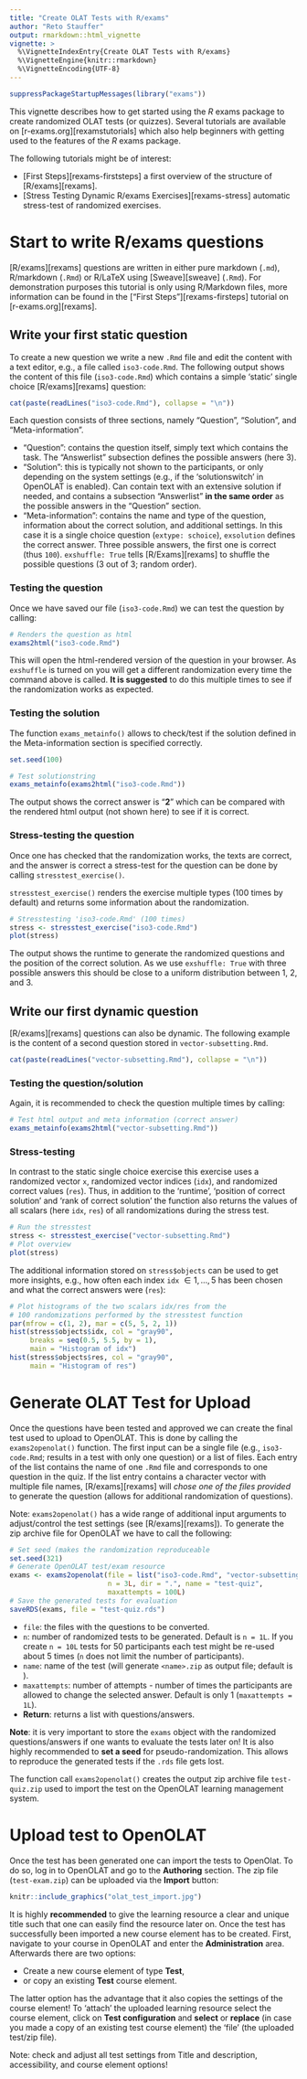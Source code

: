 ```yaml
---
title: "Create OLAT Tests with R/exams"
author: "Reto Stauffer"
output: rmarkdown::html_vignette
vignette: >
  %\VignetteIndexEntry{Create OLAT Tests with R/exams}
  %\VignetteEngine{knitr::rmarkdown}
  %\VignetteEncoding{UTF-8}
---
```


```r
suppressPackageStartupMessages(library("exams"))
```


This vignette describes how to get started using the _R_
exams package to create randomized OLAT tests (or quizzes).
Several tutorials are available on [r-exams.org][rexamstutorials]
which also help beginners with getting used to the features
of the _R_ exams package.

The following tutorials might be of interest:

* [First Steps][rexams-firststeps]
  a first overview of the structure of [R/exams][rexams].
* [Stress Testing Dynamic R/exams Exercises][rexams-stress]
  automatic stress-test of randomized exercises.


# Start to write R/exams questions

[R/exams][rexams] questions are written in either pure markdown (`.md`),
R/markdown (`.Rmd`) or R/LaTeX using [Sweave][sweave] (`.Rmd`). 
For demonstration purposes this tutorial is only using R/Markdown
files, more information can be found in the ["First Steps"][rexams-firsteps]
tutorial on [r-exams.org][rexams].

## Write your first static question

To create a new question we write a new `.Rmd` file and edit
the content with a text editor, e.g., a file called `iso3-code.Rmd`.
The following output shows the content of this file (`iso3-code.Rmd`)
which contains a simple 'static' single choice [R/exams][rexams] question:

```r
cat(paste(readLines("iso3-code.Rmd"), collapse = "\n"))
```

Each question consists of three sections, namely
"Question", "Solution", and "Meta-information".

* "Question": contains the question itself, simply text which
  contains the task. The "Answerlist" subsection defines the
  possible answers (here 3).
* "Solution": this is typically not shown to the participants,
  or only depending on the system settings (e.g., if the 'solutionswitch'
  in OpenOLAT is enabled). Can contain text with an extensive solution
  if needed, and contains a subsection "Answerlist" **in the same order**
  as the possible answers in the "Question" section.
* "Meta-information": contains the name and type of the question,
  information about the correct solution, and additional settings.
  In this case it is a single choice question (`extype: schoice`),
  `exsolution` defines the correct answer. Three possible answers,
  the first one is correct (thus `100`). `exshuffle: True` tells 
  [R/Exams][rexams] to shuffle the possible questions (3 out of 3;
  random order).

### Testing the question

Once we have saved our file (`iso3-code.Rmd`) we can test the
question by calling:

```r
# Renders the question as html
exams2html("iso3-code.Rmd")
```

This will open the html-rendered version of the question in your browser.  As
`exshuffle` is turned on you will get a different randomization every time the
command above is called. **It is suggested** to do this multiple times to see
if the randomization works as expected.

### Testing the solution

The function `exams_metainfo()` allows to check/test if the solution
defined in the Meta-information section is specified correctly.

```r
set.seed(100)
```

```r
# Test solutionstring
exams_metainfo(exams2html("iso3-code.Rmd"))
```

The output shows the correct answer is "**2**" which can be compared
with the rendered html output (not shown here) to see if it is correct.

### Stress-testing the question

Once one has checked that the randomization works, the texts are
correct, and the answer is correct a stress-test for the question
can be done by calling `stresstest_exercise()`.

`stresstest_exercise()` renders the exercise multiple types (100 times
by default) and returns some information about the randomization.

```r
# Stresstesting 'iso3-code.Rmd' (100 times)
stress <- stresstest_exercise("iso3-code.Rmd")
plot(stress)
```

The output shows the runtime to generate the randomized questions
and the position of the correct solution. As we use `exshuffle: True`
with three possible answers this should be close to a uniform distribution
between 1, 2, and 3.


## Write our first dynamic question

[R/exams][rexams] questions can also be dynamic.  The following example is the
content of a second question stored in `vector-subsetting.Rmd`.


```r
cat(paste(readLines("vector-subsetting.Rmd"), collapse = "\n"))
```

### Testing the question/solution

Again, it is recommended to check the question multiple times
by calling:

```r
# Test html output and meta information (correct answer)
exams_metainfo(exams2html("vector-subsetting.Rmd"))
```

### Stress-testing

In contrast to the static single choice exercise this exercise
uses a randomized vector `x`, randomized vector indices (`idx`), and
randomized correct values (`res`). Thus, in addition to the 'runtime',
'position of correct solution' and 'rank of correct solution'
the function also returns the values of all scalars (here `idx`, `res`)
of all randomizations during the stress test.


```r
# Run the stresstest
stress <- stresstest_exercise("vector-subsetting.Rmd")
# Plot overview
plot(stress)
```

The additional information stored on `stress$objects` can be
used to get more insights, e.g., how often each index `idx` $\in {1, ..., 5}$
has been chosen and what the correct answers were (`res`):

```r
# Plot histograms of the two scalars idx/res from the
# 100 randomizations performed by the stresstest function
par(mfrow = c(1, 2), mar = c(5, 5, 2, 1))
hist(stress$objects$idx, col = "gray90",
     breaks = seq(0.5, 5.5, by = 1),
     main = "Histogram of idx")
hist(stress$objects$res, col = "gray90",
     main = "Histogram of res")
```


# Generate OLAT Test for Upload

Once the questions have been tested and approved we can create
the final test used to upload to OpenOLAT. This is done by calling
the `exams2openolat()` function. The first input can be a single
file (e.g., `iso3-code.Rmd`; results in a test with only one question)
or a list of files. Each entry of the list contains the name of one
`.Rmd` file and corresponds to one question in the quiz.
If the list entry contains a character vector with multiple file names,
[R/exams][rexams] will _chose one of the files provided_ to generate
the question (allows for additional randomization of questions).

Note: `exams2openolat()` has a wide range of additional input arguments
to adjust/control the test settings (see [R/exams][rexams]).
To generate the zip archive file for OpenOLAT we have to call the
following:

```r
# Set seed (makes the randomization reproduceable
set.seed(321)
# Generate OpenOLAT test/exam resource
exams <- exams2openolat(file = list("iso3-code.Rmd", "vector-subsetting.Rmd"),
                        n = 3L, dir = ".", name = "test-quiz",
                        maxattempts = 100L)
# Save the generated tests for evaluation
saveRDS(exams, file = "test-quiz.rds")
```

* `file`: the files with the questions to be converted.
* `n`: number of randomized tests to be generated. Default is `n = 1L`.
    If you create `n = 10L` tests for 50 participants each test might
    be re-used about 5 times (`n` does not limit the number of participants).
* `name`: name of the test (will generate `<name>.zip` as output file;
    default is \code{"olattest"}).
* `maxattempts`: number of attempts - number of times the participants
    are allowed to change the selected answer. Default is only 1
    (`maxattempts = 1L`).
* **Return**: returns a list with questions/answers.

**Note**: it is very important to store the `exams` object with the
randomized questions/answers if one wants to evaluate the tests later on!
It is also highly recommended to **set a seed** for pseudo-randomization.
This allows to reproduce the generated tests if the `.rds` file gets lost.

The function call `exams2openolat()` creates the output zip archive
file `test-quiz.zip` used to import the test on the OpenOLAT learning
management system.


# Upload test to OpenOLAT

Once the test has been generated one can import the tests to OpenOlat.
To do so, log in to OpenOLAT and go to the **Authoring** section.
The zip file (`test-exam.zip`) can be uploaded via the **Import** button:

```r
knitr::include_graphics("olat_test_import.jpg")
```

It is highly **recommended** to give the learning resource a clear and
unique title such that one can easily find the resource later on.
Once the test has successfully been imported a new course element has to
be created. First, navigate to your course in OpenOLAT and enter the
**Administration** area. Afterwards there are two options:

* Create a new course element of type **Test**,
* or copy an existing **Test** course element.

The latter option has the advantage that it also copies the settings of
the course element! To 'attach' the uploaded learning resource select
the course element, click on **Test configuration** and **select**
or **replace** (in case you made a copy of an existing test course element)
the 'file' (the uploaded test/zip file).

Note: check and adjust all test settings from Title and description,
accessibility, and course element options!







